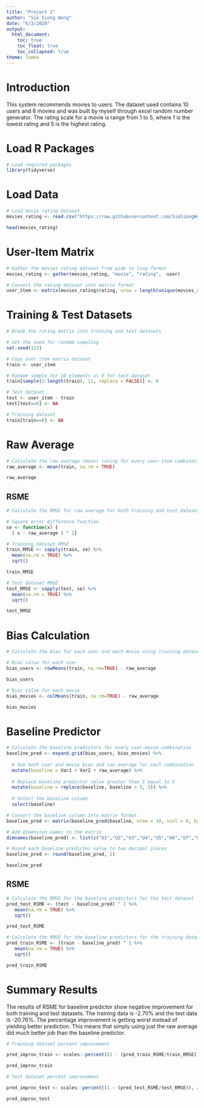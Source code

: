 ---
title: "Project 1"
author: "Sie Siong Wong"
date: "6/3/2020"
output:
  html_document:
    toc: true
    toc_float: true
    toc_collapsed: true
theme: lumen
---

# Introduction

This system recommends movies to users. The dataset used contains 10 users and 8 movies and was built by myself through excel random number generator. The rating scale for a movie is range from 1 to 5, where 1 is the lowest rating and 5 is the highest rating.

# Load R Packages

```{r, eval=TRUE, warning=FALSE, message=FALSE}

# Load required packages
library(tidyverse)

```

# Load Data

```{r, eval=TRUE}

# Load movie rating dataset
movies_rating <- read.csv("https://raw.githubusercontent.com/SieSiongWong/DATA-612/master/Movies%20Rating%20Dataset.csv")

head(movies_rating)

```

# User-Item Matrix

```{r, eval=TRUE}

# Gather the movies rating dataset from wide to long format
movies_rating <- gather(movies_rating, "movie", "rating", -user)

# Convert the rating dataset into matrix format
user_item <- matrix(movies_rating$rating, nrow = length(unique(movies_rating$user)), byrow = FALSE, dimnames = list(c("U1","U2","U3","U4","U5","U6","U7","U8","U9","U10"),c("M1","M2","M3","M4","M5","M6","M7","M8")))

```

# Training & Test Datasets

```{r, eval=TRUE}

# Break the rating matrix into training and test datasets

# Set the seed for random sampling
set.seed(123)

# Copy user item matrix dataset
train <- user_item

# Random sample for 10 elements as 0 for test dataset
train[sample(1:length(train), 11, replace = FALSE)] <- 0

# Test dataset
test <- user_item - train
test[test==0] <- NA

# Training dataset
train[train==0] <- NA 

```

# Raw Average

```{r, eval=TRUE}

# Calculate the raw average (mean) rating for every user-item combination.
raw_average <- mean(train, na.rm = TRUE)

raw_average

```

## RSME

```{r, eval=TRUE}

# Calculate the RMSE for raw average for both training and test datasets

# Square error difference function
se <- function(x) {  
  ( x - raw_average ) ^ 2}

# Training dataset RMSE
train_RMSE <- sapply(train, se) %>% 
  mean(na.rm = TRUE) %>%
  sqrt()

train_RMSE

# Test dataset RMSE
test_RMSE <- sapply(test, se) %>% 
  mean(na.rm = TRUE) %>%
  sqrt()

test_RMSE

```

# Bias Calculation

```{r, eval=TRUE}

# Calculate the bias for each user and each movie using training dataset

# Bias value for each user
bias_users <- rowMeans(train, na.rm=TRUE) - raw_average

bias_users

# Bias value for each movie
bias_movies <- colMeans(train, na.rm=TRUE) - raw_average

bias_movies

```

# Baseline Predictor

```{r, eval=TRUE}

# Calculate the baseline predictors for every user-movie combination
baseline_pred <- expand.grid(bias_users, bias_movies) %>% 
  
  # Sum both user and movie bias and raw average for each combination
  mutate(baseline = Var1 + Var2 + raw_average) %>% 
  
  # Replace baseline predictor value greater than 5 equal to 5
  mutate(baseline = replace(baseline, baseline > 5, 5)) %>%
  
  # Select the baseline column
  select(baseline)

# Convert the baseline column into matrix format
baseline_pred <- matrix(baseline_pred$baseline, nrow = 10, ncol = 8, byrow = TRUE)

# Add dimension names to the matrix
dimnames(baseline_pred) <- list(c("U1","U2","U3","U4","U5","U6","U7","U8","U9","U10"),c("M1","M2","M3","M4","M5","M6","M7","M8"))

# Round each baseline predictor value to two decimal places
baseline_pred <- round(baseline_pred, 2)

baseline_pred

```
## RSME

```{r, eval=TRUE}

# Calculate the RMSE for the baseline predictors for the test dataset
pred_test_RSME <- (test - baseline_pred) ^ 2 %>%
   mean(na.rm = TRUE) %>%
   sqrt()

pred_test_RSME

# Calculate the RMSE for the baseline predictors for the training dataset
pred_train_RSME <- (train - baseline_pred) ^ 2 %>%
   mean(na.rm = TRUE) %>%
   sqrt()

pred_train_RSME

```

# Summary Results

The results of RSME for baseline predictor show negative improvement for both training and test datasets. The training data is -2.70% and the test data is -20.76%. The percentage improvement is getting worst instead of yielding better prediction. This means that simply using just the raw average did much better job than the baseline predictor.

```{r, eval=TRUE}

# Training dataset percent improvement

pred_improv_train <- scales::percent((1 - (pred_train_RSME/train_RMSE)), accuracy = 0.01)

pred_improv_train

# Test dataset percent improvement

pred_improv_test <- scales::percent((1 - (pred_test_RSME/test_RMSE)), accuracy = 0.01)

pred_improv_test

```
